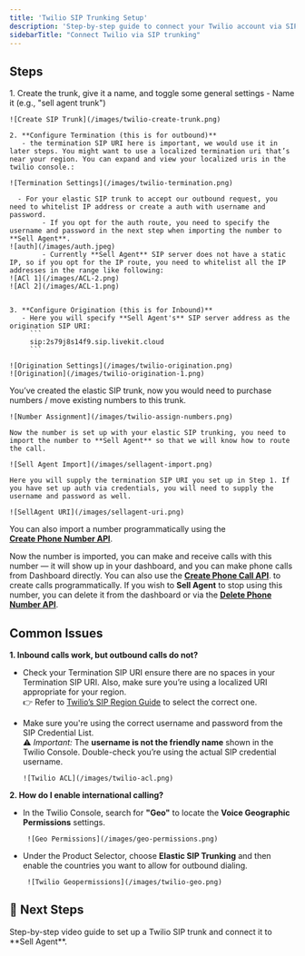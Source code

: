 ```yaml
---
title: 'Twilio SIP Trunking Setup'
description: 'Step-by-step guide to connect your Twilio account via SIP trunking. Connect your existing Twilio phone numbers to Sell Agent using Elastic SIP Trunking for seamless call handling.'
sidebarTitle: "Connect Twilio via SIP trunking"
---
```


## Steps

<Steps>
  <Step title="Create Elastic SIP Trunk">
    1. Create the trunk, give it a name, and toggle some general settings  
       - Name it (e.g., "sell agent trunk")

    ![Create SIP Trunk](/images/twilio-create-trunk.png)

    2. **Configure Termination (this is for outbound)**  
       - the termination SIP URI here is important, we would use it in later steps. You might want to use a localized termination uri that’s near your region. You can expand and view your localized uris in the twilio console.:
        
    ![Termination Settings](/images/twilio-termination.png)
      
      - For your elastic SIP trunk to accept our outbound request, you need to whitelist IP address or create a auth with username and password.
            - If you opt for the auth route, you need to specify the username and password in the next step when importing the number to **Sell Agent**.
    ![auth](/images/auth.jpeg)
            - Currently **Sell Agent** SIP server does not have a static IP, so if you opt for the IP route, you need to whitelist all the IP addresses in the range like following:
    ![ACl 1](/images/ACL-2.png)
    ![ACl 2](/images/ACL-1.png)


    3. **Configure Origination (this is for Inbound)**  
       - Here you will specify **Sell Agent's** SIP server address as the origination SIP URI:
         ```
         sip:2s79j8s14f9.sip.livekit.cloud
         ```

    ![Origination Settings](/images/twilio-origination.png)
    ![Origination](/images/twilio-origination-1.png)

  </Step>

  <Step title="Move numbers to Elastic SIP Trunking">
   You’ve created the elastic SIP trunk, now you would need to purchase numbers / move existing numbers to this trunk.

    ![Number Assignment](/images/twilio-assign-numbers.png)
   
  </Step>

  <Step title="Import to Sell Agent">
    
    Now the number is set up with your elastic SIP trunking, you need to import the number to **Sell Agent** so that we will know how to route the call.

    ![Sell Agent Import](/images/sellagent-import.png)

    Here you will supply the termination SIP URI you set up in Step 1. If you have set up auth via credentials, you will need to supply the username and password as well.
    
    ![SellAgent URI](/images/sellagent-uri.png)

   You can also import a number programmatically using the  
   **__[Create Phone Number API](/api-reference/phone/create)__**.

   Now the number is imported, you can make and receive calls with this number — it will show up in your dashboard, and you can make phone calls from Dashboard directly. You can also use the  **__[Create Phone Call API](/api-reference/call/create-call)__**. to create calls programmatically. If you wish to **Sell Agent** to stop using this number, you can delete it from the dashboard or via the  **__[Delete Phone Number API](/api-reference/phone/delete)__**.
  </Step>
</Steps>


## Common Issues

 **1. Inbound calls work, but outbound calls do not?**

-  Check your Termination SIP URI ensure there are no spaces in your Termination SIP URI.  Also, make sure you’re using a localized URI appropriate for your region.  
  👉 Refer to [Twilio’s SIP Region Guide](https://www.twilio.com/docs/sip-trunking#termination-uri) to select the correct one.

-  Make sure you're using the correct username and password from the SIP Credential List.  
  ⚠️ *Important:* The **username is not the friendly name** shown in the Twilio Console. Double-check you’re using the actual SIP credential username.

       ![Twilio ACL](/images/twilio-acl.png)


 **2. How do I enable international calling?**

- In the Twilio Console, search for **"Geo"** to locate the **Voice Geographic Permissions** settings.
       
       ![Geo Permissions](/images/geo-permissions.png)

- Under the Product Selector, choose **Elastic SIP Trunking** and then enable the countries you want to allow for outbound dialing.

       ![Twilio Geopermissions](/images/twilio-geo.png)

## 📘 Next Steps

<CardGroup cols={1}>
  <Card
    title="Create Twilio Trunk Video Tutorial"
    icon="phone" color="#6A5ACD"
    href="/pages/twilio-trunk-tutorial"
  >
    Step-by-step video guide to set up a Twilio SIP trunk and connect it to **Sell Agent**.
  </Card>
 </CardGroup>